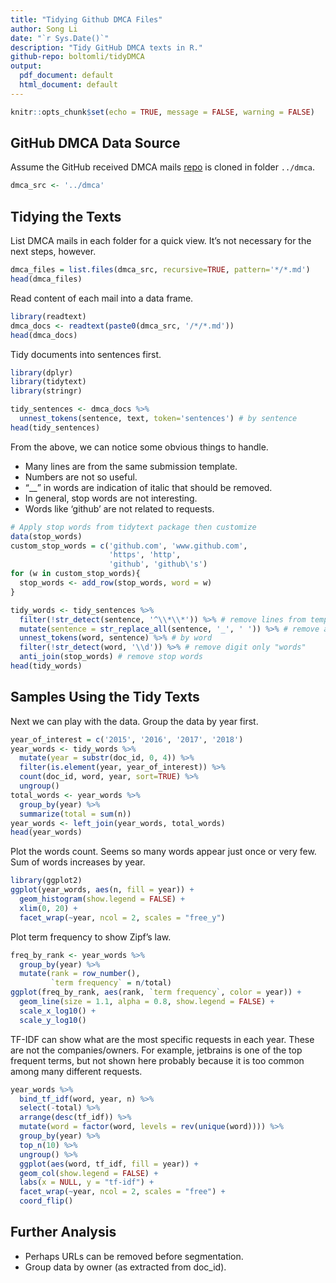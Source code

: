 ```yaml
---
title: "Tidying Github DMCA Files"
author: Song Li
date: "`r Sys.Date()`"
description: "Tidy GitHub DMCA texts in R."
github-repo: boltomli/tidyDMCA
output:
  pdf_document: default
  html_document: default
---
```


```r
knitr::opts_chunk$set(echo = TRUE, message = FALSE, warning = FALSE)
```

## GitHub DMCA Data Source

Assume the GitHub received DMCA mails [repo](https://github.com/github/dmca) is cloned in folder `../dmca`.

```r
dmca_src <- '../dmca'
```

## Tidying the Texts

List DMCA mails in each folder for a quick view. It's not necessary for the next steps, however.

```r
dmca_files = list.files(dmca_src, recursive=TRUE, pattern='*/*.md')
head(dmca_files)
```

Read content of each mail into a data frame.

```r
library(readtext)
dmca_docs <- readtext(paste0(dmca_src, '/*/*.md'))
head(dmca_docs)
```

Tidy documents into sentences first.

```r
library(dplyr)
library(tidytext)
library(stringr)

tidy_sentences <- dmca_docs %>%
  unnest_tokens(sentence, text, token='sentences') # by sentence
head(tidy_sentences)
```

From the above, we can notice some obvious things to handle.

* Many lines are from the same submission template.
* Numbers are not so useful.
* "__" in words are indication of italic that should be removed.
* In general, stop words are not interesting.
* Words like 'github' are not related to requests.

```r
# Apply stop words from tidytext package then customize
data(stop_words)
custom_stop_words = c('github.com', 'www.github.com',
                      'https', 'http',
                      'github', 'github\'s')
for (w in custom_stop_words){
  stop_words <- add_row(stop_words, word = w)
}

tidy_words <- tidy_sentences %>%
  filter(!str_detect(sentence, '^\\*\\*')) %>% # remove lines from template
  mutate(sentence = str_replace_all(sentence, '_', ' ')) %>% # remove all "_"
  unnest_tokens(word, sentence) %>% # by word
  filter(!str_detect(word, '\\d')) %>% # remove digit only "words"
  anti_join(stop_words) # remove stop words
head(tidy_words)
```

## Samples Using the Tidy Texts

Next we can play with the data. Group the data by year first.

```r
year_of_interest = c('2015', '2016', '2017', '2018')
year_words <- tidy_words %>%
  mutate(year = substr(doc_id, 0, 4)) %>%
  filter(is.element(year, year_of_interest)) %>%
  count(doc_id, word, year, sort=TRUE) %>%
  ungroup()
total_words <- year_words %>%
  group_by(year) %>%
  summarize(total = sum(n))
year_words <- left_join(year_words, total_words)
head(year_words)
```

Plot the words count. Seems so many words appear just once or very few. Sum of words increases by year.

```r
library(ggplot2)
ggplot(year_words, aes(n, fill = year)) +
  geom_histogram(show.legend = FALSE) +
  xlim(0, 20) +
  facet_wrap(~year, ncol = 2, scales = "free_y")
```

Plot term frequency to show Zipf's law.

```r
freq_by_rank <- year_words %>%
  group_by(year) %>%
  mutate(rank = row_number(),
         `term frequency` = n/total)
ggplot(freq_by_rank, aes(rank, `term frequency`, color = year)) +
  geom_line(size = 1.1, alpha = 0.8, show.legend = FALSE) +
  scale_x_log10() +
  scale_y_log10()
```

TF-IDF can show what are the most specific requests in each year. These are not the companies/owners. For example, jetbrains is one of the top frequent terms, but not shown here probably because it is too common among many different requests.

```r
year_words %>%
  bind_tf_idf(word, year, n) %>%
  select(-total) %>%
  arrange(desc(tf_idf)) %>%
  mutate(word = factor(word, levels = rev(unique(word)))) %>%
  group_by(year) %>%
  top_n(10) %>%
  ungroup() %>%
  ggplot(aes(word, tf_idf, fill = year)) +
  geom_col(show.legend = FALSE) +
  labs(x = NULL, y = "tf-idf") +
  facet_wrap(~year, ncol = 2, scales = "free") +
  coord_flip()
```

## Further Analysis

* Perhaps URLs can be removed before segmentation.
* Group data by owner (as extracted from doc_id).
